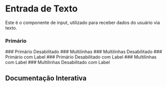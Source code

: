 

<Meta of={Story} />

# Entrada de Texto

Este é o componente de input, utilizado para receber dados do usuário via texto.

### Primário
<Canvas of={Story.Primary} />
### Primário Desabilitado
<Canvas of={Story.PrimaryDisabled} />
### Multilinhas
<Canvas of={Story.Multiline} />
### Multilinhas Desabilitado
<Canvas of={Story.MultilineDisabled} />
### Primário com Label
<Canvas of={Story.PrimaryLabel} />
### Primário Desabilitado com Label
<Canvas of={Story.PrimaryLabelDisabled} />
### Multilinhas com Label
<Canvas of={Story.MultilineLabel} />
### Multilinhas Desabilitado com Label
<Canvas of={Story.MultilineLabelDisabled} />

## Documentação Interativa
<Primary />
<Controls />
